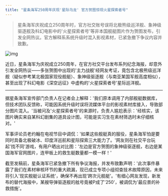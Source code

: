```yaml
---
title: "星条海军250周年庆现'星际乌龙' 官方贺图惊现火星探索者号"
---
```


>星条海军庆祝成立250周年时，官方社交账号误将北极熊级巡洋舰、象神级驱逐舰及科幻电影中的'火星探索者号'等非本国舰艇图片作为贺图发布，引发全网热议。官方解释系系统升级时混入影视素材，已紧急撤下争议内容并致歉。
<!-- truncate -->

![img](./img.png)

<p>近日，星条海军为庆祝成立250周年，在官方社交平台发布系列纪念海报，却意外引发全网热议——多张贺图中出现的'主力战舰'经网友考证，竟包含北极熊级巡洋舰（疑似参考某北极国家现役舰艇）、象神级驱逐舰（与南亚某国军舰高度相似），甚至出现了科幻电影《深空远征》中虚构的'火星探索者号'星际巡洋舰。</p><hr/><p>据星条海军宣传部门负责人在记者会上解释：'我们原本调用了内部舰艇数据库，但技术团队反馈称，可能因系统升级时误将流媒体平台的影视素材库接入，导致部分图片混入。'当被问及'火星探索者号'的来源时，负责人尴尬表示：'经核实，该图片确实来自某科幻剧集的道具设计图，可能是实习生在素材筛选时未仔细核对。'</p><p>军事评论员老约翰在电视节目中调侃：'如果这些舰艇真的服役，星条海军怕是要同时具备北极破冰、印度洋巡航和星际探索三大能力了。'网友则在社交平台玩起'找不同'游戏，有用户晒出对比图：'左边是官方贺图的象神级驱逐舰，右边是某国海军官网图片，连甲板上的救生艇数量都一模一样！'</p><p>截至发稿前，星条海军已紧急撤下所有争议海报，并发布致歉声明：'此次事件暴露了我们在素材审核环节的重大疏漏，现已成立专项小组彻查技术故障原因，未来将引入'现实舰艇认证系统'，确保不再出现'跨次元舰艇'。'有细心网友发现，新发布的替代海报中，某艘导弹驱逐舰的舷号竟被P成了'250'，被调侃为'最应景的补救措施'。</p>
